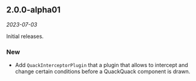 ## 2.0.0-alpha01

*2023-07-03*

Initial releases.

### New

- Add `QuackInterceptorPlugin` that a plugin that allows to intercept and change certain conditions before a QuackQuack component is drawn.
